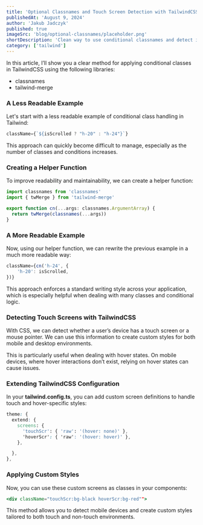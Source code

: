 ```yaml
---
title: 'Optional Classnames and Touch Screen Detection with TailwindCSS'
publishedAt: 'August 9, 2024'
author: 'Jakub Jadczyk'
published: true
imageSrc: 'blog/optional-classnames/placeholder.png'
shortDescription: 'Clean way to use conditional classnames and detect if user is using touch screen device'
category: ['tailwind']
---
```



In this article, I’ll show you a clear method for applying conditional classes in TailwindCSS using the following libraries:

- classnames
- tailwind-merge

### A Less Readable Example

Let's start with a less readable example of conditional class handling in Tailwind:

```jsx
className={`${isScrolled ? "h-20" : "h-24"}`}
```

This approach can quickly become difficult to manage, especially as the number of classes and conditions increases.

### Creating a Helper Function
To improve readability and maintainability, we can create a helper function:

```jsx
import classnames from 'classnames'
import { twMerge } from 'tailwind-merge'

export function cn(...args: classnames.ArgumentArray) {
  return twMerge(classnames(...args))
}
```

### A More Readable Example

Now, using our helper function, we can rewrite the previous example in a much more readable way:

```js
className={cn('h-24', {
	'h-20': isScrolled,
})}
```

This approach enforces a standard writing style across your application, which is especially helpful when dealing with many classes and conditional logic.

### Detecting Touch Screens with TailwindCSS 

With CSS, we can detect whether a user’s device has a touch screen or a mouse pointer. We can use this information to create custom styles for both mobile and desktop environments.

This is particularly useful when dealing with hover states. On mobile devices, where hover interactions don’t exist, relying on hover states can cause issues.

### Extending TailwindCSS Configuration

In your **tailwind.config.ts**, you can add custom screen definitions to handle touch and hover-specific styles:

```css
theme: {
  extend: {
    screens: {
      'touchScr': { 'raw': '(hover: none)' },
      'hoverScr': { 'raw': '(hover: hover)' },
    },

  },
},
```

### Applying Custom Styles

Now, you can use these custom screens as classes in your components:

```jsx
<div className="touchScr:bg-black hoverScr:bg-red"">
```

This method allows you to detect mobile devices and create custom styles tailored to both touch and non-touch environments.